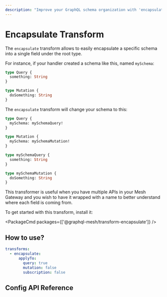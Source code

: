 ```yaml
---
description: "Improve your GraphQL schema organization with 'encapsulate' transform. Easily encapsulate a specific schema into a single field with GraphQL Mesh. #GraphQL #Mesh"
---
```


# Encapsulate Transform

The `encapsulate` transform allows to easily encapsulate a specific schema into a single field under
the root type.

For instance, if your handler created a schema like this, named `mySchema`:

```graphql
type Query {
  something: String
}

type Mutation {
  doSomething: String
}
```

The `encapsulate` transform will change your schema to this:

```graphql
type Query {
  mySchema: mySchemaQuery!
}

type Mutation {
  mySchema: mySchemaMutation!
}

type mySchemaQuery {
  something: String
}

type mySchemaMutation {
  doSomething: String
}
```

This transformer is useful when you have multiple APIs in your Mesh Gateway and you wish to have it
wrapped with a name to better understand where each field is coming from.

To get started with this transform, install it:

<PackageCmd packages={['@graphql-mesh/transform-encapsulate']} />

## How to use?

```yaml filename=".meshrc.yaml"
transforms:
  - encapsulate:
      applyTo:
        query: true
        mutation: false
        subscription: false
```

## Config API Reference


<API />
